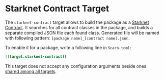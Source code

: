 # Starknet Contract Target

The `starknet-contract` target allows to build the package as a [Starknet Contract](https://docs.starknet.io/documentation/getting_started/intro/).
It searches for all contract classes in the package, and builds a separate compiled JSON file each found class.
Generated file will be named with following pattern: `[package name]_[contract name].json`.

To enable it for a package, write a following line in `Scarb.toml`:

```toml
[[target.starknet-contract]]
```

This target does not accept any configuration arguments beside ones [shared among all targets](../reference/targets).
